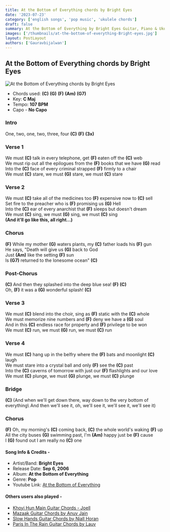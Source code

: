 ```yaml
---
title: At the Bottom of Everything chords by Bright Eyes
date: '2023-07-23'
category: ['english songs', 'pop music', 'ukulele chords']
draft: false
summary: At the Bottom of Everything by Bright Eyes Guitar, Piano & Ukulele Chords, Chords used - (C) (G) (F) (Am) (G7), Capo - No Capo, Key - C major.
images: ['/thumbnails/at-the-bottom-of-everything-Bright-eyes.jpg']
layout: PostLayout
authors: ['Gauravbijalwan']
---
```


## At the Bottom of Everything chords by Bright Eyes

![At the Bottom of Everything chords by Bright Eyes](/thumbnails/at-the-bottom-of-everything-Bright-eyes.jpg)

- Chords used: **(C)** **(G)** **(F)** **(Am)** **(G7)**
- Key: **C Maj**
- Tempo: **107 BPM**
- Capo - **No Capo**

### **Intro**

One, two, one, two, three, four **(C)** **(F)** **(3x)**

### Verse 1

We must **(C)** talk in every telephone, get **(F)** eaten off the **(C)** web\
We must rip out all the epilogues from the **(F)** books that we have **(G)** read\
Into the **(C)** face of every criminal strapped **(F)** firmly to a chair\
We must **(C)** stare, we must **(G)** stare, we must **(C)** stare

### Verse 2

We must **(C)** take all of the medicines too **(F)** expensive now to **(C)** sell\
Set fire to the preacher who is **(F)** promising us **(G)** Hell\
Into the **(C)** ear of every anarchist that **(F)** sleeps but doesn't dream\
We must **(C)** sing, we must **(G)** sing, we must **(C)** sing\
**(And it'll go like this, all right...)**

### Chorus

**(F)** While my mother **(G)** waters plants, my **(C)** father loads his **(F)** gun\
He says, "Death will give us **(G)** back to God\
Just **(Am)** like the setting **(F)** sun\
Is **(G7)** returned to the lonesome ocean" **(C)**

### Post-Chorus

**(C)** And then they splashed into the deep blue sea! **(F)** **(C)**\
Oh, **(F)** it was a **(G)** wonderful splash! **(C)**

### Verse 3

We must **(C)** blend into the choir, sing as **(F)** static with the **(C)** whole\
We must memorize nine numbers and **(F)** deny we have a **(G)** soul\
And in this **(C)** endless race for property and **(F)** privilege to be won\
We must **(C)** run, we must **(G)** run, we must **(C)** run

### Verse 4

We must **(C)** hang up in the belfry where the **(F)** bats and moonlight **(C)** laugh\
We must stare into a crystal ball and only **(F)** see the **(C)** past\
Into the **(C)** caverns of tomorrow with just our **(F)** flashlights and our love\
We must **(C)** plunge, we must **(G)** plunge, we must **(C)** plunge

### Bridge

**(C)** (And when we'll get down there, way down to the very bottom of everything\ And then we'll see it, oh, we'll see it, we'll see it, we'll see it)

### Chorus

**(F)** Oh, my morning's **(C)** coming back, **(C)** the whole world's waking **(F)** up\
All the city buses **(G)** swimming past, I'm **(Am)** happy just be **(F)** cause\
I **(G)** found out I am really no **(C)** one

#### Song Info & Credits -

- Artist/Band: **Bright Eyes**
- Release Date: **Sep 6, 2006**
- Album: **At the Bottom of Everything**
- Genre: **Pop**
- Youtube Link: [At the Bottom of Everything](https://www.youtube.com/watch?v=Nyf6c2McuE4)

#### Others users also played -

- [Khoyi Hun Main Guitar Chords - Joell](https://www.chordsco.com/chords/khoyi-hun-main-guitar-chords-joell)
- [Mazaak Guitar Chords by Anuv Jain](https://www.chordsco.com/chords/mazaak-guitar-chords-by-anuv-jain)
- [Slow Hands Guitar Chords by Niall Horan](https://www.chordsco.com/chords/slow-hands-guitar-chords-by-niall-horan)
- [Paris In The Rain Guitar Chords by Lauv](https://www.chordsco.com/chords/paris-in-the-rain-guitar-chords-by-lauv)
